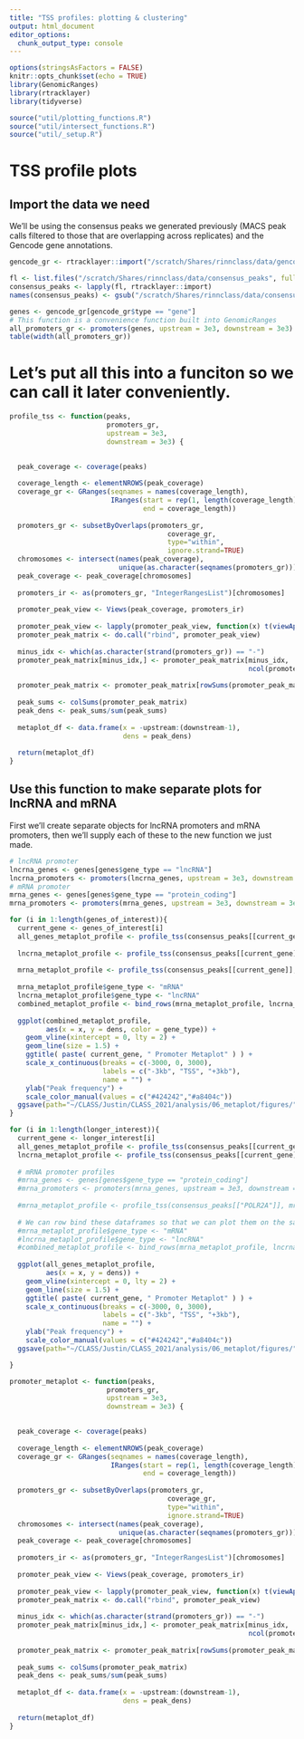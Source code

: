```yaml
---
title: "TSS profiles: plotting & clustering"
output: html_document
editor_options: 
  chunk_output_type: console
---
```


```r
options(stringsAsFactors = FALSE)
knitr::opts_chunk$set(echo = TRUE)
library(GenomicRanges)
library(rtracklayer)
library(tidyverse)

source("util/plotting_functions.R")
source("util/intersect_functions.R")
source("util/_setup.R")
```

# TSS profile plots

## Import the data we need

We'll be using the consensus peaks we generated previously (MACS peak calls filtered to those that are overlapping across replicates) and the Gencode gene annotations. 

```r
gencode_gr <- rtracklayer::import("/scratch/Shares/rinnclass/data/gencode.v32.annotation.gtf")

fl <- list.files("/scratch/Shares/rinnclass/data/consensus_peaks", full.names = TRUE)
consensus_peaks <- lapply(fl, rtracklayer::import)
names(consensus_peaks) <- gsub("/scratch/Shares/rinnclass/data/consensus_peaks/|.bed", "", fl)
```

```r
genes <- gencode_gr[gencode_gr$type == "gene"]
# This function is a convenience function built into GenomicRanges
all_promoters_gr <- promoters(genes, upstream = 3e3, downstream = 3e3)
table(width(all_promoters_gr))
```

# Let's put all this into a funciton so we can call it later conveniently.

```r
profile_tss <- function(peaks, 
                        promoters_gr,
                        upstream = 3e3,
                        downstream = 3e3) {
  

  peak_coverage <- coverage(peaks)
  
  coverage_length <- elementNROWS(peak_coverage)
  coverage_gr <- GRanges(seqnames = names(coverage_length),
                         IRanges(start = rep(1, length(coverage_length)), 
                                 end = coverage_length))
  
  promoters_gr <- subsetByOverlaps(promoters_gr, 
                                       coverage_gr, 
                                       type="within", 
                                       ignore.strand=TRUE)
  chromosomes <- intersect(names(peak_coverage), 
                           unique(as.character(seqnames(promoters_gr))))
  peak_coverage <- peak_coverage[chromosomes]
  
  promoters_ir <- as(promoters_gr, "IntegerRangesList")[chromosomes]
  
  promoter_peak_view <- Views(peak_coverage, promoters_ir)
  
  promoter_peak_view <- lapply(promoter_peak_view, function(x) t(viewApply(x, as.vector)))
  promoter_peak_matrix <- do.call("rbind", promoter_peak_view)
  
  minus_idx <- which(as.character(strand(promoters_gr)) == "-")
  promoter_peak_matrix[minus_idx,] <- promoter_peak_matrix[minus_idx,
                                                           ncol(promoter_peak_matrix):1]
  
  promoter_peak_matrix <- promoter_peak_matrix[rowSums(promoter_peak_matrix) > 1,]
  
  peak_sums <- colSums(promoter_peak_matrix)
  peak_dens <- peak_sums/sum(peak_sums)
  
  metaplot_df <- data.frame(x = -upstream:(downstream-1),
                            dens = peak_dens)
  
  return(metaplot_df)
}
```

## Use this function to make separate plots for lncRNA and mRNA

First we'll create separate objects for lncRNA promoters and mRNA promoters, then we'll supply each of these to the new function we just made.

```r
# lncRNA promoter
lncrna_genes <- genes[genes$gene_type == "lncRNA"]
lncrna_promoters <- promoters(lncrna_genes, upstream = 3e3, downstream = 3e3)
# mRNA promoter
mrna_genes <- genes[genes$gene_type == "protein_coding"]
mrna_promoters <- promoters(mrna_genes, upstream = 3e3, downstream = 3e3)

for (i in 1:length(genes_of_interest)){
  current_gene <- genes_of_interest[i]
  all_genes_metaplot_profile <- profile_tss(consensus_peaks[[current_gene]], all_promoters_gr)
  
  lncrna_metaplot_profile <- profile_tss(consensus_peaks[[current_gene]], lncrna_promoters)
  
  mrna_metaplot_profile <- profile_tss(consensus_peaks[[current_gene]], mrna_promoters)
  
  mrna_metaplot_profile$gene_type <- "mRNA"
  lncrna_metaplot_profile$gene_type <- "lncRNA"
  combined_metaplot_profile <- bind_rows(mrna_metaplot_profile, lncrna_metaplot_profile)
  
  ggplot(combined_metaplot_profile, 
         aes(x = x, y = dens, color = gene_type)) +
    geom_vline(xintercept = 0, lty = 2) + 
    geom_line(size = 1.5) + 
    ggtitle( paste( current_gene, " Promoter Metaplot" ) ) +
    scale_x_continuous(breaks = c(-3000, 0, 3000),
                       labels = c("-3kb", "TSS", "+3kb"),
                       name = "") + 
    ylab("Peak frequency") + 
    scale_color_manual(values = c("#424242","#a8404c"))
  ggsave(path="~/CLASS/Justin/CLASS_2021/analysis/06_metaplot/figures/",filename=paste(current_gene,"_both_promoter_metaplot.pdf",sep=""))
}

for (i in 1:length(longer_interest)){
  current_gene <- longer_interest[i]
  all_genes_metaplot_profile <- profile_tss(consensus_peaks[[current_gene]], all_promoters_gr)
  lncrna_metaplot_profile <- profile_tss(consensus_peaks[[current_gene]], lncrna_promoters)
  
  # mRNA promoter profiles
  #mrna_genes <- genes[genes$gene_type == "protein_coding"]
  #mrna_promoters <- promoters(mrna_genes, upstream = 3e3, downstream = 3e3)
  
  #mrna_metaplot_profile <- profile_tss(consensus_peaks[["POLR2A"]], mrna_promoters)
  
  # We can row bind these dataframes so that we can plot them on the same plot
  #mrna_metaplot_profile$gene_type <- "mRNA"
  #lncrna_metaplot_profile$gene_type <- "lncRNA"
  #combined_metaplot_profile <- bind_rows(mrna_metaplot_profile, lncrna_metaplot_profile)
  
  ggplot(all_genes_metaplot_profile, 
         aes(x = x, y = dens)) +
    geom_vline(xintercept = 0, lty = 2) + 
    geom_line(size = 1.5) + 
    ggtitle( paste( current_gene, " Promoter Metaplot" ) ) +
    scale_x_continuous(breaks = c(-3000, 0, 3000),
                       labels = c("-3kb", "TSS", "+3kb"),
                       name = "") + 
    ylab("Peak frequency") + 
    scale_color_manual(values = c("#424242","#a8404c"))
  ggsave(path="~/CLASS/Justin/CLASS_2021/analysis/06_metaplot/figures/",filename=paste(current_gene,"_promoter_metaplot.pdf",sep=""))

}
```

```r
promoter_metaplot <- function(peaks, 
                        promoters_gr,
                        upstream = 3e3,
                        downstream = 3e3) {
  

  peak_coverage <- coverage(peaks)
  
  coverage_length <- elementNROWS(peak_coverage)
  coverage_gr <- GRanges(seqnames = names(coverage_length),
                         IRanges(start = rep(1, length(coverage_length)), 
                                 end = coverage_length))
  
  promoters_gr <- subsetByOverlaps(promoters_gr, 
                                       coverage_gr, 
                                       type="within", 
                                       ignore.strand=TRUE)
  chromosomes <- intersect(names(peak_coverage), 
                           unique(as.character(seqnames(promoters_gr))))
  peak_coverage <- peak_coverage[chromosomes]
  
  promoters_ir <- as(promoters_gr, "IntegerRangesList")[chromosomes]
  
  promoter_peak_view <- Views(peak_coverage, promoters_ir)
  
  promoter_peak_view <- lapply(promoter_peak_view, function(x) t(viewApply(x, as.vector)))
  promoter_peak_matrix <- do.call("rbind", promoter_peak_view)
  
  minus_idx <- which(as.character(strand(promoters_gr)) == "-")
  promoter_peak_matrix[minus_idx,] <- promoter_peak_matrix[minus_idx,
                                                           ncol(promoter_peak_matrix):1]
  
  promoter_peak_matrix <- promoter_peak_matrix[rowSums(promoter_peak_matrix) > 1,]
  
  peak_sums <- colSums(promoter_peak_matrix)
  peak_dens <- peak_sums/sum(peak_sums)
  
  metaplot_df <- data.frame(x = -upstream:(downstream-1),
                            dens = peak_dens)
  
  return(metaplot_df)
}
```

